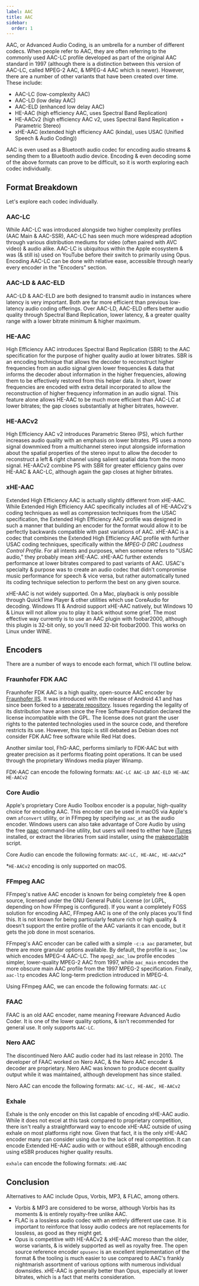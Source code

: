 ```yaml
---
label: AAC
title: AAC
sidebar:
  order: 1
---
```


AAC, or Advanced Audio Coding, is an umbrella for a number of different codecs. When people refer to AAC, they are often referring to the commonly used AAC-LC profile developed as part of the original AAC standard in 1997 (although there is a distinction between this version of AAC-LC, called MPEG-2 AAC, & MPEG-4 AAC which is newer). However, there are a number of other variants that have been created over time. These include:

- AAC-LC (low-complexity AAC)
- AAC-LD (low delay AAC)
- AAC-ELD (enhanced low delay AAC)
- HE-AAC (high efficiency AAC, uses Spectral Band Replication)
- HE-AACv2 (high efficiency AAC v2, uses Spectral Band Replication + Parametric Stereo)
- xHE-AAC (extended high efficiency AAC (kinda), uses USAC (Unified Speech & Audio Coding))

AAC is even used as a Bluetooth audio codec for encoding audio streams & sending them to a Bluetooth audio device. Encoding & even decoding some of the above formats can prove to be difficult, so it is worth exploring each codec individually.

## Format Breakdown

Let's explore each codec individually.

### AAC-LC

While AAC-LC was introduced alongside two higher complexity profiles (AAC Main & AAC-SSR), AAC-LC has seen much more widespread adoption through various distribution mediums for video (often paired with AVC video) & audio alike. AAC-LC is ubiquitous within the Apple ecosystem & was (& still is) used on YouTube before their switch to primarily using Opus. Encoding AAC-LC can be done with relative ease, accessible through nearly every encoder in the "Encoders" section.

### AAC-LD & AAC-ELD

AAC-LD & AAC-ELD are both designed to transmit audio in instances where latency is very important. Both are far more efficient than previous low-latency audio coding offerings. Over AAC-LD, AAC-ELD offers better audio quality through Spectral Band Replication, lower latency, & a greater quality range with a lower bitrate minimum & higher maximum.

### HE-AAC

High Efficiency AAC introduces Spectral Band Replication (SBR) to the AAC specification for the purpose of higher quality audio at lower bitrates. SBR is an encoding technique that allows the decoder to reconstruct higher frequencies from an audio signal given lower frequencies & data that informs the decoder about information in the higher frequencies, allowing them to be effectively restored from this helper data. In short, lower frequencies are encoded with extra detail incorporated to allow the reconstruction of higher frequency information in an audio signal. This feature alone allows HE-AAC to be much more efficient than AAC-LC at lower bitrates; the gap closes substantially at higher bitrates, however.

### HE-AACv2

High Efficiency AAC v2 introduces Parametric Stereo (PS), which further increases audio quality with an emphasis on lower bitrates. PS uses a mono signal downmixed from a multichannel stereo input alongside information about the spatial properties of the stereo input to allow the decoder to reconstruct a left & right channel using salient spatial data from the mono signal. HE-AACv2 combine PS with SBR for greater efficiency gains over HE-AAC & AAC-LC, although again the gap closes at higher bitrates.

### xHE-AAC

Extended High Efficiency AAC is actually slightly different from xHE-AAC. While Extended High Efficiency AAC specifically includes all of HE-AACv2's coding techniques as well as compression techniques from the USAC specification, the Extended High Efficiency AAC profile was designed in such a manner that building an encoder for the format would allow it to be perfectly backwards compatible with past variations of AAC. xHE-AAC is a codec that combines the Extended High Efficiency AAC profile with further USAC coding techniques, specifically within the _MPEG-D DRC Loudness Control Profile_. For all intents and purposes, when someone refers to "USAC audio," they probably mean xHE-AAC. xHE-AAC further extends performance at lower bitrates compared to past variants of AAC. USAC's specialty & purpose was to create an audio codec that didn't compromise music performance for speech & vice versa, but rather automatically tuned its coding technique selection to perform the best on any given source.

xHE-AAC is not widely supported. On a Mac, playback is only possible through QuickTime Player & other utilities which use CoreAudio for decoding. Windows 11 & Android support xHE-AAC natively, but Windows 10 & Linux will not allow you to play it back without some grief. The most effective way currently is to use an AAC plugin with foobar2000, although this plugin is 32-bit only, so you'll need 32-bit foobar2000. This works on Linux under WINE.

## Encoders

There are a number of ways to encode each format, which I'll outline below.

### Fraunhofer FDK AAC

Fraunhofer FDK AAC is a high quality, open-source AAC encoder by [Fraunhofer IIS](https://en.wikipedia.org/wiki/Fraunhofer_Society). It was introduced with the release of Android 4.1 and has since been forked to a [seperate repository](https://github.com/mstorsjo/fdk-aac). Issues regarding the legality of its distribution have arisen since the Free Software Foundation declared the license incompatible with the GPL. The license does not grant the user rights to the patented technologies used in the source code, and therefore restricts its use. However, this topic is still debated as Debian does not consider FDK AAC free software while Red Hat does.

Another similar tool, FhG-AAC, performs similarly to FDK-AAC but with greater precision as it performs floating point operations. It can be used through the proprietary Windows media player Winamp.

FDK-AAC can encode the following formats:
`AAC-LC AAC-LD AAC-ELD HE-AAC HE-AACv2`

### Core Audio

Apple's proprietary Core Audio Toolbox encoder is a popular, high-quality choice for encoding AAC. This encoder can be used in macOS via Apple's own `afconvert` utility, or in FFmpeg by specifying `aac_at` as the audio encoder. Windows users can also take advantage of Core Audio by using the free [qaac](https://github.com/nu774/qaac) command-line utility, but users will need to either have [iTunes](https://support.apple.com/en-ca/HT210384) installed, or extract the libraries from said installer, using the [makeportable](https://github.com/nu774/makeportable) script.

Core Audio can encode the following formats: `AAC-LC, HE-AAC, HE-AACv2`\*

\*`HE-AACv2` encoding is only supported on macOS.

### FFmpeg AAC

FFmpeg's native AAC encoder is known for being completely free & open source, licensed under the GNU General Public License (or LGPL, depending on how FFmpeg is configured). If you want a completely FOSS solution for encoding AAC, FFmpeg AAC is one of the only places you'll find this. It is not known for being particularly feature rich or high quality & doesn't support the entire profile of the AAC variants it can encode, but it gets the job done in most scenarios.

FFmpeg's AAC encoder can be called with a simple `-c:a aac` parameter, but there are more granular options available. By default, the profile is `aac_low` which encodes MPEG-4 AAC-LC. The `mpeg2_aac_low` profile encodes simpler, lower-quality MPEG-2 AAC from 1997, while `aac_main` encodes the more obscure main AAC profile from the 1997 MPEG-2 specification. Finally, `aac-ltp` encodes AAC long-term prediction introduced in MPEG-4.

Using FFmpeg AAC, we can encode the following formats:
`AAC-LC`

### FAAC

FAAC is an old AAC encoder, name meaning Freeware Advanced Audio Coder. It is one of the lower quality options, & isn't recommended for general use. It only supports `AAC-LC`.

### Nero AAC

The discontinued Nero AAC audio coder had its last release in 2010. The developer of FAAC worked on Nero AAC, & the Nero AAC encoder & decoder are proprietary. Nero AAC was known to produce decent quality output while it was maintained, although development has since stalled.

Nero AAC can encode the following formats:
`AAC-LC, HE-AAC, HE-AACv2`

### Exhale

Exhale is the only encoder on this list capable of encoding xHE-AAC audio. While it does not excel at this task compared to proprietary competition, there isn't really a straightforward way to encode xHE-AAC outside of using exhale on most platforms right now. Given that fact, it is the only xHE-AAC encoder many can consider using due to the lack of real competition. It can encode Extended HE-AAC audio with or without eSBR, although encoding using eSBR produces higher quality results.

`exhale` can encode the following formats:
`xHE-AAC`

## Conclusion

Alternatives to AAC include Opus, Vorbis, MP3, & FLAC, among others.

- Vorbis & MP3 are considered to be worse, although Vorbis has its moments & is entirely royalty-free unlike AAC.
- FLAC is a lossless audio codec with an entirely different use case. It is important to reinforce that lossy audio codecs are not replacements for lossless, as good as they might get.
- Opus is competitive with HE-AACv2 & xHE-AAC moreso than the older, worse variants, & is widely supported as well as royalty free. The open source reference encoder `opusenc` is an excellent implementation of the format & the tooling is much easier to use compared to AAC's frankly nightmarish assortment of various options with numerous individual downsides. xHE-AAC is generally better than Opus, especially at lower bitrates, which is a fact that merits consideration.
